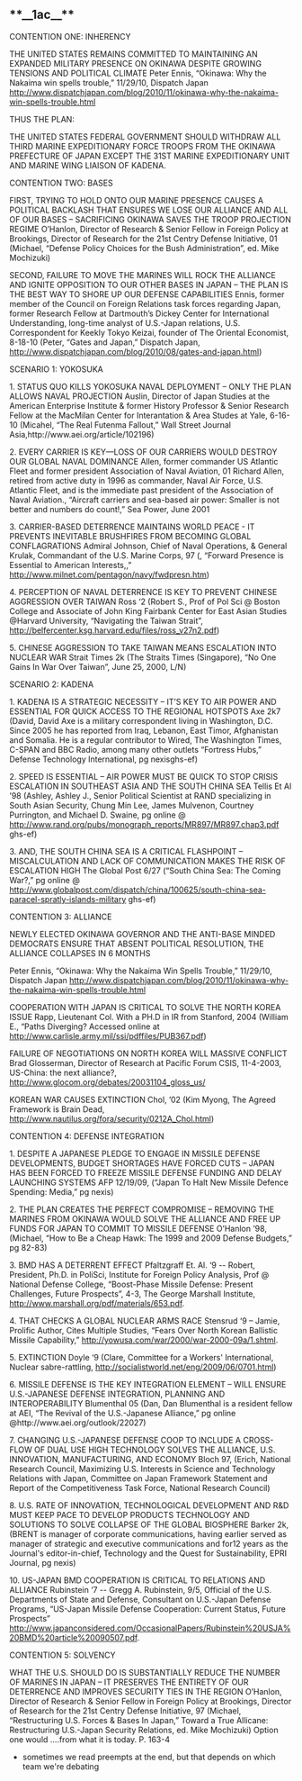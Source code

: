 ==**__1ac__**== 

CONTENTION ONE: INHERENCY

THE UNITED STATES REMAINS COMMITTED TO MAINTAINING AN EXPANDED MILITARY PRESENCE ON OKINAWA DESPITE GROWING TENSIONS AND POLITICAL CLIMATE
Peter Ennis, “Okinawa: Why the Nakaima win spells trouble,” 11/29/10, Dispatch Japan [[http://www.dispatchjapan.com/blog/2010/11/okinawa-why-the-nakaima-win-spells-trouble.html]]

THUS THE PLAN:

THE UNITED STATES FEDERAL GOVERNMENT SHOULD WITHDRAW ALL THIRD MARINE EXPEDITIONARY FORCE TROOPS FROM THE OKINAWA PREFECTURE OF JAPAN EXCEPT THE 31ST MARINE EXPEDITIONARY UNIT AND MARINE WING LIAISON OF KADENA.

CONTENTION TWO: BASES

FIRST, TRYING TO HOLD ONTO OUR MARINE PRESENCE CAUSES A POLITICAL BACKLASH THAT ENSURES WE LOSE OUR ALLIANCE AND ALL OF OUR BASES – SACRIFICING OKINAWA SAVES THE TROOP PROJECTION REGIME
O’Hanlon, Director of Research & Senior Fellow in Foreign Policy at Brookings, Director of Research for the 21st Centry Defense Initiative, 01 (Michael, “Defense Policy Choices for the Bush Administration”, ed. Mike Mochizuki)

SECOND, FAILURE TO MOVE THE MARINES WILL ROCK THE ALLIANCE AND IGNITE OPPOSITION TO OUR OTHER BASES IN JAPAN – THE PLAN IS THE BEST WAY TO SHORE UP OUR DEFENSE CAPABILITIES
Ennis, former member of the Council on Foreign Relations task forces regarding Japan, former Research Fellow at Dartmouth’s Dickey Center for International Understanding, long-time analyst of U.S.-Japan relations, U.S. Correspondent for Keekly Tokyo Keizai, founder of The Oriental Economist, 8-18-10 (Peter, “Gates and Japan,” Dispatch Japan, [[http://www.dispatchjapan.com/blog/2010/08/gates-and-japan.html]])

SCENARIO 1: YOKOSUKA

1. STATUS QUO KILLS YOKOSUKA NAVAL DEPLOYMENT – ONLY THE PLAN ALLOWS NAVAL PROJECTION
Auslin, Director of Japan Studies at the American Enterprise Institute & former History Professor & Senior Research Fellow at the MacMilan Center for Interantation & Area Studes at Yale, 6-16-10 (Micahel, “The Real Futenma Fallout,” Wall Street Journal Asia,http://www.aei.org/article/102196)

2. EVERY CARRIER IS KEY—LOSS OF OUR CARRIERS WOULD DESTROY OUR GLOBAL NAVAL DOMINANCE
Allen, former commander US Atlantic Fleet and former president Association of Naval Aviation, 01
Richard Allen, retired from active duty in 1996 as commander, Naval Air Force, U.S. Atlantic Fleet, and is the immediate past president of the Association of Naval Aviation., “Aircraft carriers and sea-based air power: Smaller is not better and numbers do count!,” Sea Power, June 2001

3. CARRIER-BASED DETERRENCE MAINTAINS WORLD PEACE - IT PREVENTS INEVITABLE BRUSHFIRES FROM BECOMING GLOBAL CONFLAGRATIONS
Admiral Johnson, Chief of Naval Operations, & General Krulak, Commandant of the U.S. Marine Corps, 97 (, “Forward Presence is Essential to American Interests,,” [[http://www.milnet.com/pentagon/navy/fwdpresn.htm]])


4. PERCEPTION OF NAVAL DETERRENCE IS KEY TO PREVENT CHINESE AGGRESSION OVER TAIWAN
Ross ‘2 (Robert S., Prof of Pol Sci @ Boston College and Associate of John King Fairbank Center for East Asian Studies @Harvard University, “Navigating the Taiwan Strait”, [[http://belfercenter.ksg.harvard.edu/files/ross_v27n2.pdf]])

5. CHINESE AGGRESSION TO TAKE TAIWAN MEANS ESCALATION INTO NUCLEAR WAR
Strait Times 2k (The Straits Times (Singapore), “No One Gains In War Over Taiwan”, June 25, 2000, L/N)

SCENARIO 2: KADENA

1. KADENA IS A STRATEGIC NECESSITY – IT’S KEY TO AIR POWER AND ESSENTIAL FOR QUICK ACCESS TO THE REGIONAL HOTSPOTS
Axe 2k7 (David, David Axe is a military correspondent living in Washington, D.C. Since 2005 he has reported from Iraq, Lebanon, East Timor, Afghanistan and Somalia. He is a regular contributor to Wired, The Washington Times, C-SPAN and BBC Radio, among many other outlets “Fortress Hubs,” Defense Technology International, pg nexisghs-ef)

2. SPEED IS ESSENTIAL – AIR POWER MUST BE QUICK TO STOP CRISIS ESCALATION IN SOUTHEAST ASIA AND THE SOUTH CHINA SEA
Tellis Et Al ’98 (Ashley, Ashley J., Senior Political Scientist at RAND specializing in South Asian Security, Chung Min Lee, James Mulvenon, Courtney Purrington, and Michael D. Swaine, pg online @ [[http://www.rand.org/pubs/monograph_reports/MR897/MR897.chap3.pdf]] ghs-ef)


3. AND, THE SOUTH CHINA SEA IS A CRITICAL FLASHPOINT – MISCALCULATION AND LACK OF COMMUNICATION MAKES THE RISK OF ESCALATION HIGH
The Global Post 6/27 (“South China Sea: The Coming War?,” pg online @ [[http://www.globalpost.com/dispatch/china/100625/south-china-sea-paracel-spratly-islands-military]] ghs-ef)

CONTENTION 3: ALLIANCE

NEWLY ELECTED OKINAWA GOVERNOR AND THE ANTI-BASE MINDED DEMOCRATS ENSURE THAT ABSENT POLITICAL RESOLUTION, THE ALLIANCE COLLAPSES IN 6 MONTHS

Peter Ennis, “Okinawa: Why the Nakaima Win Spells Trouble,” 11/29/10, Dispatch Japan [[http://www.dispatchjapan.com/blog/2010/11/okinawa-why-the-nakaima-win-spells-trouble.html]]


COOPERATION WITH JAPAN IS CRITICAL TO SOLVE THE NORTH KOREA ISSUE
Rapp, Lieutenant Col. With a PH.D in IR from Stanford, 2004 (William E., “Paths Diverging? Accessed online at [[http://www.carlisle.army.mil/ssi/pdffiles/PUB367.pdf]])


FAILURE OF NEGOTIATIONS ON NORTH KOREA WILL MASSIVE CONFLICT
Brad Glosserman, Director of Research at Pacific Forum CSIS, 11-4-2003, US-China: the next alliance?, [[http://www.glocom.org/debates/20031104_gloss_us/]]


KOREAN WAR CAUSES EXTINCTION
Chol, ’02 (Kim Myong, The Agreed Framework is Brain Dead, [[http://www.nautilus.org/fora/security/0212A_Chol.html]])

CONTENTION 4: DEFENSE INTEGRATION

1. DESPITE A JAPANESE PLEDGE TO ENGAGE IN MISSILE DEFENSE DEVELOPMENTS, BUDGET SHORTAGES HAVE FORCED CUTS – JAPAN HAS BEEN FORCED TO FREEZE MISSILE DEFENSE FUNDING AND DELAY LAUNCHING SYSTEMS
AFP 12/19/09, (“Japan To Halt New Missile Defence Spending: Media,” pg nexis)


2. THE PLAN CREATES THE PERFECT COMPROMISE – REMOVING THE MARINES FROM OKINAWA WOULD SOLVE THE ALLIANCE AND FREE UP FUNDS FOR JAPAN TO COMMIT TO MISSILE DEFENSE
O’Hanlon ’98, (Michael, “How to Be a Cheap Hawk: The 1999 and 2009 Defense Budgets,” pg 82-83)


3. BMD HAS A DETERRENT EFFECT
Pfaltzgraff Et. Al. ‘9 -- Robert, President, Ph.D. in PoliSci, Institute for Foreign Policy Analysis, Prof @ National Defense College, “Boost-Phase Missile Defense: Present Challenges, Future Prospects”, 4-3, The George Marshall Institute, [[http://www.marshall.org/pdf/materials/653.pdf]].

4. THAT CHECKS A GLOBAL NUCLEAR ARMS RACE
Stensrud ‘9 – Jamie, Prolific Author, Cites Multiple Studies, “Fears Over North Korean
Ballistic Missile Capability,” [[http://yowusa.com/war/2000/war-2000-09a/1.shtml]].

5. EXTINCTION
Doyle ‘9 (Clare, Committee for a Workers' International, Nuclear sabre-rattling, [[http://socialistworld.net/eng/2009/06/0701.html]])


6. MISSILE DEFENSE IS THE KEY INTEGRATION ELEMENT – WILL ENSURE U.S.-JAPANESE DEFENSE INTEGRATION, PLANNING AND INTEROPERABILITY
Blumenthal 05 (Dan, Dan Blumenthal is a resident fellow at AEI, “The Revival of the U.S.-Japanese Alliance,” pg online @http://www.aei.org/outlook/22027)


7. CHANGING U.S.-JAPANESE DEFENSE COOP TO INCLUDE A CROSS-FLOW OF DUAL USE HIGH TECHNOLOGY SOLVES THE ALLIANCE, U.S. INNOVATION, MANUFACTURING, AND ECONOMY
Bloch 97, (Erich, National Research Council, Maximizing U.S. Interests in Science and Technology Relations with Japan, Committee on Japan Framework Statement and Report of the Competitiveness Task Force, National Research Council)

8. U.S. RATE OF INNOVATION, TECHNOLOGICAL DEVELOPMENT AND R&D MUST KEEP PACE TO DEVELOP PRODUCTS TECHNOLOGY AND SOLUTIONS TO SOLVE COLLAPSE OF THE GLOBAL BIOSPHERE
Barker 2k, (BRENT is manager of corporate communications, having earlier served as manager of strategic and executive communications and for12 years as the Journal's editor-in-chief, Technology and the Quest for Sustainability, EPRI Journal, pg nexis)

10. US-JAPAN BMD COOPERATION IS CRITICAL TO RELATIONS AND ALLIANCE
Rubinstein ‘7 -- Gregg A. Rubinstein, 9/5, Official of the U.S. Departments of State and Defense, Consultant on U.S.-Japan Defense Programs, “US-Japan Missile Defense Cooperation: Current Status, Future Prospects” [[http://www.japanconsidered.com/OccasionalPapers/Rubinstein%20USJA%20BMD%20article%20090507.pdf]].


CONTENTION 5: SOLVENCY

WHAT THE U.S. SHOULD DO IS SUBSTANTIALLY REDUCE THE NUMBER OF MARINES IN JAPAN – IT PRESERVES THE ENTIRETY OF OUR DETERRENCE AND IMPROVES SECURITY TIES IN THE REGION
O’Hanlon, Director of Research & Senior Fellow in Foreign Policy at Brookings, Director of Research for the 21st Centry Defense Initiative, 97 (Michael, “Restructuring U.S. Forces & Bases In Japan,” Toward a True Allicane: Restructuring U.S.-Japan Security Relations, ed. Mike Mochizuki)
Option one would ….from what it is today. P. 163-4

*sometimes we read preempts at the end, but that depends on which team we're debating